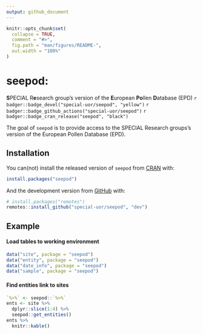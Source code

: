 ```yaml
---
output: github_document
---
```

<!-- README.md is generated from README.Rmd. Please edit that file -->

```r
knitr::opts_chunk$set(
  collapse = TRUE,
  comment = "#>",
  fig.path = "man/figures/README-",
  out.width = "100%"
)
```

# seepod:
<!-- S<sub>PECIAL</sub> <sub>R</sub>e<sub>search group's version of the</sub> E<sub>uropean</sub> Po<sub>llen</sub> D<sub>atabase (EPD)</sub>  -->
<!-- *S*PECIAL R*e*search group's version of the *E*uropean *Po*llen *D*atabase (EPD)  -->
**S**PECIAL R**e**search group's version of the **E**uropean **Po**llen **D**atabase (EPD) 
<!-- <img src="inst/images/logo.png" alt="logo" align="right" height=200px/> -->
<!-- badges: start -->
`r badger::badge_devel("special-uor/seepod", "yellow")`
`r badger::badge_github_actions("special-uor/seepod")`
`r badger::badge_cran_release("seepod", "black")`
<!-- badges: end -->

The goal of `seepod` is to provide access to the SPECIAL Research groups's version of the European Pollen Database (EPD).

## Installation

You can(not) install the released version of `seepod` from [CRAN](https://CRAN.R-project.org) with:

``` r
install.packages("seepod")
```

And the development version from 
[GitHub](https://github.com/special-uor/seepod) with:

``` r
# install.packages("remotes")
remotes::install_github("special-uor/seepod", "dev")
```
## Example

#### Load tables to working environment
```r
data("site", package = "seepod")
data("entity", package = "seepod")
data("date_info", package = "seepod")
data("sample", package = "seepod")
```


#### Find entities link to sites
```r
`%>%` <- seepod::`%>%`
ents <- site %>%
  dplyr::slice(1:4) %>%
  seepod::get_entities()
ents %>%
  knitr::kable()
```